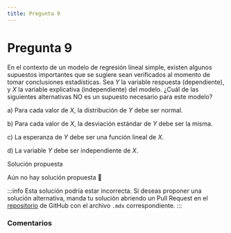 ```yaml
---
title: Pregunta 9
---
```



# Pregunta 9

En el contexto de un modelo de regresión lineal simple, existen algunos supuestos importantes que se sugiere sean verificados al momento de tomar conclusiones estadísticas. Sea $Y$ la variable respuesta (dependiente), y $X$ la variable explicativa (independiente) del modelo.
¿Cuál de las siguientes alternativas NO es un supuesto necesario para este modelo?

a) Para cada valor de $X$, la distribución de $Y$ debe ser normal.

b) Para cada valor de $X$, la desviación estándar de $Y$ debe ser la misma.

c) La esperanza de $Y$ debe ser una función lineal de $X$.

d) La variable $Y$ debe ser independiente de $X$.

<MDXDetails>
<summary>Solución propuesta</summary>

Aún no hay solución propuesta 🥲

:::info 
Esta solución podría estar incorrecta. Si deseas proponer una solución alternativa, manda tu solución abriendo
un Pull Request en el [repositorio](https://github.com/crow-rojas/apuntes-fundamentals/pulls) de GitHub con el archivo
`.mdx` correspondiente. 
:::

</MDXDetails>

### Comentarios

<Disqus
  url="https://crow-rojas.github.io/apuntes-fundamentals/docs/mathematics/probability-and-statistics/exercises/2019-1/p09"
  identifier="docs/mathematics/probability-and-statistics/exercises/2019-1/p09"
  title="2019-1 Probabilidades y Estadística - Pregunta 9"
/>
